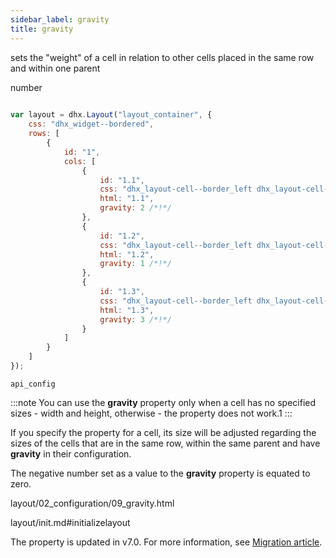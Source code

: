```yaml
---
sidebar_label: gravity
title: gravity
---
```



          


<Short>
 
sets the "weight" of a cell in relation to other cells placed in the same row and within one parent




</Short>



<Type>
 number


</Type>


~~~js
 
var layout = dhx.Layout("layout_container", {
	css: "dhx_widget--bordered",
	rows: [
		{
			id: "1",
			cols: [
				{
					id: "1.1",
					css: "dhx_layout-cell--border_left dhx_layout-cell--border_right",
					html: "1.1",
                    gravity: 2 /*!*/
				},
				{
					id: "1.2",
					css: "dhx_layout-cell--border_left dhx_layout-cell--border_right",
					html: "1.2",
                    gravity: 1 /*!*/
				},
				{
					id: "1.3",
					css: "dhx_layout-cell--border_left dhx_layout-cell--border_right",
					html: "1.3",
                    gravity: 3 /*!*/
				}
			]
		}
    ]
});


~~~
	api_config

<Descr>
 
:::note
You can use the <strong>gravity</strong> property only when a cell has no specified sizes - width and height, otherwise - the property does not work.1
::: 

If you specify the property for a cell, its size will be adjusted regarding the sizes of the cells that are in the same row, within the same parent and have <strong>gravity</strong> in their configuration.  

The negative number set as a value to the <strong>gravity</strong> property is equated to zero.  


</Descr>



layout/02_configuration/09_gravity.html

 layout/init.md#initializelayout


The property is updated in v7.0. For more information, see [Migration article](/migration/index#65270).